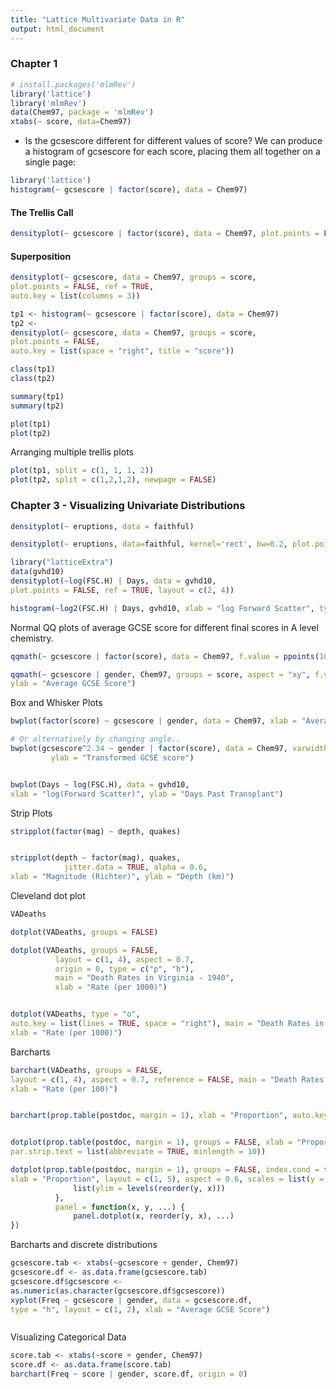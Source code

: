 ```yaml
---
title: "Lattice Multivariate Data in R"
output: html_document
---
```


### Chapter 1
```r
# install.packages('mlmRev')
library('lattice')
library('mlmRev')
data(Chem97, package = 'mlmRev')
xtabs(~ score, data=Chem97)
```


- Is the gcsescore different for different values of score? 
We can produce a histogram of gcsescore for each score, placing them all together on a single page: 

```r
library('lattice')
histogram(~ gcsescore | factor(score), data = Chem97)
```

#### The Trellis Call

```r
densityplot(~ gcsescore | factor(score), data = Chem97, plot.points = FALSE, ref = TRUE)
```


#### Superposition
```r
densityplot(~ gcsescore, data = Chem97, groups = score,
plot.points = FALSE, ref = TRUE,
auto.key = list(columns = 3))
```

```r
tp1 <- histogram(~ gcsescore | factor(score), data = Chem97)
tp2 <-
densityplot(~ gcsescore, data = Chem97, groups = score,
plot.points = FALSE,
auto.key = list(space = "right", title = "score"))

class(tp1)
class(tp2)

summary(tp1)
summary(tp2)

plot(tp1)
plot(tp2)

```

Arranging multiple trellis plots
```r
plot(tp1, split = c(1, 1, 1, 2))
plot(tp2, split = c(1,2,1,2), newpage = FALSE)
```



### Chapter 3 - Visualizing Univariate Distributions

```r
densityplot(~ eruptions, data = faithful)
```

```r
densityplot(~ eruptions, data=faithful, kernel='rect', bw=0.2, plot.points='rug', n=200)
```


```r
library("latticeExtra")
data(gvhd10)
densityplot(~log(FSC.H) | Days, data = gvhd10,
plot.points = FALSE, ref = TRUE, layout = c(2, 4))
```


```r
histogram(~log2(FSC.H) | Days, gvhd10, xlab = "log Forward Scatter", type = "density", nint = 50, layout = c(2, 4))
```


Normal QQ plots of average GCSE score for different final scores in A level chemistry.
```r
qqmath(~ gcsescore | factor(score), data = Chem97, f.value = ppoints(100))
```


```r

qqmath(~ gcsescore | gender, Chem97, groups = score, aspect = "xy", f.value = ppoints(100), auto.key = list(space = "right"), xlab = "Standard Normal Quantiles",
ylab = "Average GCSE Score")

```


Box and Whisker Plots
```r
bwplot(factor(score) ~ gcsescore | gender, data = Chem97, xlab = "Average GCSE Score")

# Or alternatively by changing angle..
bwplot(gcsescore^2.34 ~ gender | factor(score), data = Chem97, varwidth = TRUE, layout = c(6, 1),
         ylab = "Transformed GCSE score")


bwplot(Days ~ log(FSC.H), data = gvhd10,
xlab = "log(Forward Scatter)", ylab = "Days Past Transplant")


```


Strip Plots
```r

stripplot(factor(mag) ~ depth, quakes)


stripplot(depth ~ factor(mag), quakes,
            jitter.data = TRUE, alpha = 0.6,
xlab = "Magnitude (Richter)", ylab = "Depth (km)")
```


Cleveland dot plot
```r
VADeaths

dotplot(VADeaths, groups = FALSE)

dotplot(VADeaths, groups = FALSE,
          layout = c(1, 4), aspect = 0.7,
          origin = 0, type = c("p", "h"),
          main = "Death Rates in Virginia - 1940",
          xlab = "Rate (per 1000)")


dotplot(VADeaths, type = "o",
auto.key = list(lines = TRUE, space = "right"), main = "Death Rates in Virginia - 1940",
xlab = "Rate (per 1000)")
```


Barcharts
```r
barchart(VADeaths, groups = FALSE,
layout = c(1, 4), aspect = 0.7, reference = FALSE, main = "Death Rates in Virginia - 1940",
xlab = "Rate (per 100)")


barchart(prop.table(postdoc, margin = 1), xlab = "Proportion", auto.key = list(adj = 1))


dotplot(prop.table(postdoc, margin = 1), groups = FALSE, xlab = "Proportion",
par.strip.text = list(abbreviate = TRUE, minlength = 10))

dotplot(prop.table(postdoc, margin = 1), groups = FALSE, index.cond = function(x, y) median(x),
xlab = "Proportion", layout = c(1, 5), aspect = 0.6, scales = list(y = list(relation = "free", rot = 0)), prepanel = function(x, y) {
              list(ylim = levels(reorder(y, x)))
          },
          panel = function(x, y, ...) {
              panel.dotplot(x, reorder(y, x), ...)
})
```


Barcharts and discrete distributions
```r
gcsescore.tab <- xtabs(~gcsescore + gender, Chem97)
gcsescore.df <- as.data.frame(gcsescore.tab)
gcsescore.df$gcsescore <-
as.numeric(as.character(gcsescore.df$gcsescore))
xyplot(Freq ~ gcsescore | gender, data = gcsescore.df,
type = "h", layout = c(1, 2), xlab = "Average GCSE Score")
```



```r
```


Visualizing Categorical Data
```r
score.tab <- xtabs(~score + gender, Chem97)
score.df <- as.data.frame(score.tab)
barchart(Freq ~ score | gender, score.df, origin = 0)
```



```r
```



```r
```



```r
```



```r
```



```r
```